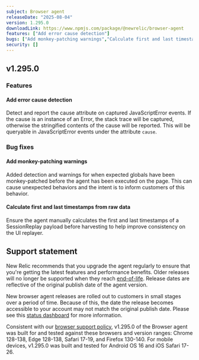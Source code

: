 ```yaml
---
subject: Browser agent
releaseDate: "2025-08-04"
version: 1.295.0
downloadLink: https://www.npmjs.com/package/@newrelic/browser-agent
features: ["Add error cause detection"]
bugs: ["Add monkey-patching warnings","Calculate first and last timestamps from raw data"]
security: []
---
```


## v1.295.0

### Features

#### Add error cause detection
Detect and report the cause attribute on captured JavaScriptError events.  If the cause is an instance of an Error, the stack trace will be captured, otherwise the stringified contents of the cause will be reported. This will be queryable in JavaScriptError events under the attribute `cause`.


### Bug fixes

#### Add monkey-patching warnings
Added detection and warnings for when expected globals have been monkey-patched before the agent has been executed on the page.  This can cause unexpected behaviors and the intent is to inform customers of this behavior.

#### Calculate first and last timestamps from raw data
Ensure the agent manually calculates the first and last timestamps of a SessionReplay payload before harvesting to help improve consistency on the UI replayer.

## Support statement

New Relic recommends that you upgrade the agent regularly to ensure that you're getting the latest features and performance benefits. Older releases will no longer be supported when they reach [end-of-life](https://docs.newrelic.com/docs/browser/browser-monitoring/getting-started/browser-agent-eol-policy/). Release dates are reflective of the original publish date of the agent version.

New browser agent releases are rolled out to customers in small stages over a period of time. Because of this, the date the release becomes accessible to your account may not match the original publish date. Please see this [status dashboard](https://newrelic.github.io/newrelic-browser-agent-release/) for more information.

Consistent with our [browser support policy](https://docs.newrelic.com/docs/browser/new-relic-browser/getting-started/compatibility-requirements-browser-monitoring/#browser-types), v1.295.0 of the Browser agent was built for and tested against these browsers and version ranges: Chrome 128-138, Edge 128-138, Safari 17-19, and Firefox 130-140. For mobile devices, v1.295.0 was built and tested for Android OS 16 and iOS Safari 17-26.
